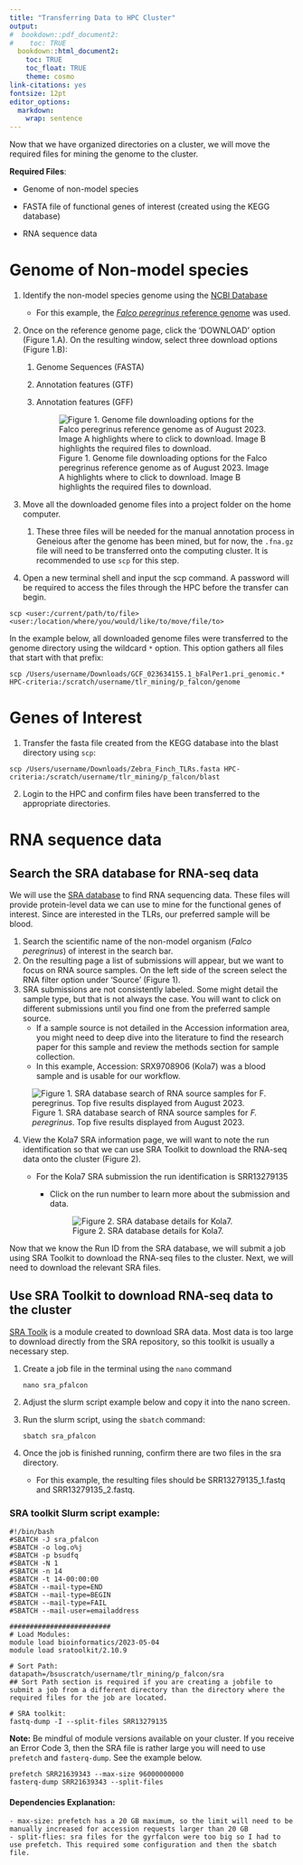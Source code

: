 ```yaml
---
title: "Transferring Data to HPC Cluster"
output:
#  bookdown::pdf_document2:
#    toc: TRUE
  bookdown::html_document2: 
    toc: TRUE
    toc_float: TRUE
    theme: cosmo
link-citations: yes
fontsize: 12pt
editor_options: 
  markdown: 
    wrap: sentence
---
```


Now that we have organized directories on a cluster, we will move the required files for mining the genome to the cluster.

**Required Files**:

-   Genome of non-model species

-   FASTA file of functional genes of interest (created using the KEGG database)

-   RNA sequence data

# Genome of Non-model species

1.  Identify the non-model species genome using the [NCBI Database](https://www.ncbi.nlm.nih.gov/datasets/taxonomy/8954/)

    -   For this example, the [*Falco peregrinus* reference genome](https://www.ncbi.nlm.nih.gov/datasets/taxonomy/8954/) was used.

2.  Once on the reference genome page, click the 'DOWNLOAD' option (Figure 1.A).
    On the resulting window, select three download options (Figure 1.B):

    1.  Genome Sequences (FASTA)

    2.  Annotation features (GTF)

    3.  Annotation features (GFF)

        ![Figure 1. Genome file downloading options for the Falco peregrinus reference genome as of August 2023. Image A highlights where to click to download. Image B highlights the required files to download.](images/Slide1%203.jpg)

3.  Move all the downloaded genome files into a project folder on the home computer.

    1.  These three files will be needed for the manual annotation process in Geneious after the genome has been mined, but for now, the `.fna.gz` file will need to be transferred onto the computing cluster. It is recommended to use `scp` for this step.

4.  Open a new terminal shell and input the scp command.
    A password will be required to access the files through the HPC before the transfer can begin.

```         
scp <user:/current/path/to/file> <user:/location/where/you/would/like/to/move/file/to>
```

In the example below, all downloaded genome files were transferred to the genome directory using the wildcard `*` option.
This option gathers all files that start with that prefix:

```         
scp /Users/username/Downloads/GCF_023634155.1_bFalPer1.pri_genomic.* HPC-criteria:/scratch/username/tlr_mining/p_falcon/genome
```

# Genes of Interest

1.  Transfer the fasta file created from the KEGG database into the blast directory using `scp`:

```         
scp /Users/username/Downloads/Zebra_Finch_TLRs.fasta HPC-criteria:/scratch/username/tlr_mining/p_falcon/blast
```

2.  Login to the HPC and confirm files have been transferred to the appropriate directories.

# RNA sequence data

## Search the SRA database for RNA-seq data

We will use the [SRA database](https://www.ncbi.nlm.nih.gov/sra) to find RNA sequencing data.
These files will provide protein-level data we can use to mine for the functional genes of interest.
Since are interested in the TLRs, our preferred sample will be blood.

1.  Search the scientific name of the non-model organism (*Falco peregrinus*) of interest in the search bar.
2.  On the resulting page a list of submissions will appear, but we want to focus on RNA source samples. On the left side of the screen select the RNA filter option under 'Source' (Figure 1).
3.  SRA submissions are not consistently labeled. Some might detail the sample type, but that is not always the case. You will want to click on different submissions until you find one from the preferred sample source.
    -   If a sample source is not detailed in the Accession information area, you might need to deep dive into the literature to find the research paper for this sample and review the methods section for sample collection.
    -   In this example, Accession: SRX9708906 (Kola7) was a blood sample and is usable for our workflow.

![Figure 1. SRA database search of RNA source samples for *F. peregrinus*. Top five results displayed from August 2023.](images/Figure_%20SRA_search.jpg)

4.  View the Kola7 SRA information page, we will want to note the run identification so that we can use SRA Toolkit to download the RNA-seq data onto the cluster (Figure 2).

    -   For the Kola7 SRA submission the run identification is SRR13279135
        -   Click on the run number to learn more about the submission and data.

            ![Figure 2. SRA database details for Kola7.](images/Figure_SRA_details.jpg)

Now that we know the Run ID from the SRA database, we will submit a job using SRA Toolkit to download the RNA-seq files to the cluster. Next, we will need to download the relevant SRA files.

## Use SRA Toolkit to download RNA-seq data to the cluster

[SRA Toolk](https://github.com/ncbi/sra-tools) is a module created to download SRA data.
Most data is too large to download directly from the SRA repository, so this toolkit is usually a necessary step.

1.  Create a job file in the terminal using the `nano` command

    `nano sra_pfalcon`

2.  Adjust the slurm script example below and copy it into the nano screen.

3.  Run the slurm script, using the `sbatch` command:

    `sbatch sra_pfalcon`

4.  Once the job is finished running, confirm there are two files in the sra directory.

    -   For this example, the resulting files should be SRR13279135_1.fastq and SRR13279135_2.fastq.

### SRA toolkit Slurm script example:

```         
#!/bin/bash
#SBATCH -J sra_pfalcon
#SBATCH -o log.o%j 
#SBATCH -p bsudfq
#SBATCH -N 1
#SBATCH -n 14
#SBATCH -t 14-00:00:00
#SBATCH --mail-type=END
#SBATCH --mail-type=BEGIN
#SBATCH --mail-type=FAIL
#SBATCH --mail-user=emailaddress

#########################
# Load Modules:
module load bioinformatics/2023-05-04
module load sratoolkit/2.10.9

# Sort Path:
datapath=/bsuscratch/username/tlr_mining/p_falcon/sra
## Sort Path section is required if you are creating a jobfile to submit a job from a different directory than the directory where the required files for the job are located.

# SRA toolkit:
fastq-dump -I --split-files SRR13279135
```

**Note:** Be mindful of module versions available on your cluster.
If you receive an Error Code 3, then the SRA file is rather large you will need to use `prefetch` and `fasterq-dump`.
See the example below.

```         
prefetch SRR21639343 --max-size 96000000000
fasterq-dump SRR21639343 --split-files
```

#### Dependencies Explanation:

```         
- max-size: prefetch has a 20 GB maximum, so the limit will need to be manually increased for accession requests larger than 20 GB
- split-flies: sra files for the gyrfalcon were too big so I had to use prefetch. This required some configuration and then the sbatch file.
```

